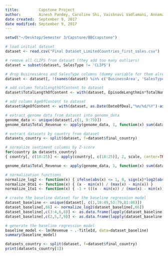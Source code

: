 ```yaml
---
title:         Capstone Project
author:        Ainesh Pandey, Caroline Shi, Vaishnavi Vadlamani, Annamalai Kathirkamanathan
date created:  September 9, 2017
date modified: September 9, 2017
---
```


```r
setwd("~/Desktop/Semester 3/Capstone/BBCcapstone")
```

```r
# load initial dataset
dataset <- read.csv("Final Dataset_LimitedCountries_first_sales.csv")

# remove all CLIPS from dataset (they add too many outliers)
dataset = subset(dataset, SalesType != 'CLIPS')

# drop BusinessArea and SalesType columns (dummy variable for them already exists)
dataset <- dataset[, !(names(dataset) %in% c('BusinessArea', 'SalesType', 'SalesType_CLIPS'))]

# add column TotalLengthOfContent to dataset
dataset$TotalLengthOfContent <- with(dataset, EpisodeLengthmin*TotalNumberOfEpisodes)

# add column AgeOfContent to dataset
dataset$AgeOfContent <- with(dataset, as.Date(DateOfDeal,"%m/%d/%Y")-as.Date(DateOfPremier,"%m/%d/%Y"))

# extract genome data from dataset into genome_data
genome_data <- unique(dataset[,c(1, 9:79)])
genome_data$Total_Revenue <- apply(genome_data, 1, function(x) sum(dataset[dataset$TitleId==x[1], ]$Revenue) )

# extract datasets by country from dataset
datasets_country <- split(dataset, f=dataset$final_country)

# normalize sentiment columns by Z-score
for(country in datasets_country)
{ country[, c(18:25)] <- apply(country[, c(18:25)], 2, scale, center=TRUE, scale=TRUE) }
```

```r
genome_data$Total_Revenue <- apply(genome_data, 1, function(x) sum(dataset[dataset$TitleId==x[1], ]$Revenue) )
```

```r
# normalization functions
normalize_log2 <- function(x) { ifelse(abs(x) <= 1, 0, sign(x)*log2(abs(x))) }
normalize_0to1 <- function(x) { (x - min(x)) / (max(x) - min(x)) }
normalize_1to1 <- function(x) { -1 + (((x - min(x)) / (max(x) - min(x))) * 2) }

# create the baseline dataset for the baseline regression model
dataset_baseline <- unique(dataset[, c(1,18:49,53:79,81:86)])
dataset_baseline[,66] <- normalize_log2(dataset_baseline[,66])
dataset_baseline[,c(3:4,6,8)] <- as.data.frame(lapply(dataset_baseline[,c(3:4,6,8)], normalize_0to1))
dataset_baseline[,c(2,5,7,9)] <- as.data.frame(lapply(dataset_baseline[,c(2,5,7,9)], normalize_1to1))

# generate the baseline regression model
baseline_model <- lm(Revenue ~ .-TitleId, data=dataset_baseline)
summary(baseline_model)
```


```r
datasets_country <- split(dataset, f=dataset$final_country)
print(datasets_country[1])
```
